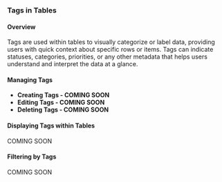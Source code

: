 ### Tags in Tables

#### Overview
Tags are used within tables to visually categorize or label data, providing users with quick context about specific rows or items. Tags can indicate statuses, categories, priorities, or any other metadata that helps users understand and interpret the data at a glance.

#### Managing Tags
- **Creating Tags - COMING SOON** 
- **Editing Tags - COMING SOON**
- **Deleting Tags - COMING SOON**

#### Displaying Tags within Tables

COMING SOON

#### Filtering by Tags

COMING SOON
